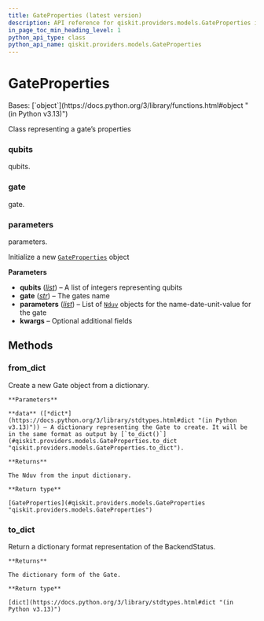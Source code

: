 ```yaml
---
title: GateProperties (latest version)
description: API reference for qiskit.providers.models.GateProperties in the latest version of qiskit
in_page_toc_min_heading_level: 1
python_api_type: class
python_api_name: qiskit.providers.models.GateProperties
---
```


# GateProperties

<Class id="qiskit.providers.models.GateProperties" isDedicatedPage={true} github="https://github.com/Qiskit/qiskit/tree/stable/1.3/qiskit/providers/models/backendproperties.py#L89-L159" signature="qiskit.providers.models.GateProperties(qubits, gate, parameters, **kwargs)" modifiers="class">
  Bases: [`object`](https://docs.python.org/3/library/functions.html#object "(in Python v3.13)")

  Class representing a gate’s properties

  ### qubits

  <Attribute id="qiskit.providers.models.GateProperties.qubits">
    qubits.
  </Attribute>

  ### gate

  <Attribute id="qiskit.providers.models.GateProperties.gate">
    gate.
  </Attribute>

  ### parameters

  <Attribute id="qiskit.providers.models.GateProperties.parameters">
    parameters.
  </Attribute>

  Initialize a new [`GateProperties`](#qiskit.providers.models.GateProperties "qiskit.providers.models.GateProperties") object

  **Parameters**

  *   **qubits** ([*list*](https://docs.python.org/3/library/stdtypes.html#list "(in Python v3.13)")) – A list of integers representing qubits
  *   **gate** ([*str*](https://docs.python.org/3/library/stdtypes.html#str "(in Python v3.13)")) – The gates name
  *   **parameters** ([*list*](https://docs.python.org/3/library/stdtypes.html#list "(in Python v3.13)")) – List of [`Nduv`](providers-models-nduv "qiskit.providers.models.Nduv") objects for the name-date-unit-value for the gate
  *   **kwargs** – Optional additional fields

  ## Methods

  ### from\_dict

  <Function id="qiskit.providers.models.GateProperties.from_dict" github="https://github.com/Qiskit/qiskit/tree/stable/1.3/qiskit/providers/models/backendproperties.py#L122-L140" signature="from_dict(data)" modifiers="classmethod">
    Create a new Gate object from a dictionary.

    **Parameters**

    **data** ([*dict*](https://docs.python.org/3/library/stdtypes.html#dict "(in Python v3.13)")) – A dictionary representing the Gate to create. It will be in the same format as output by [`to_dict()`](#qiskit.providers.models.GateProperties.to_dict "qiskit.providers.models.GateProperties.to_dict").

    **Returns**

    The Nduv from the input dictionary.

    **Return type**

    [GateProperties](#qiskit.providers.models.GateProperties "qiskit.providers.models.GateProperties")
  </Function>

  ### to\_dict

  <Function id="qiskit.providers.models.GateProperties.to_dict" github="https://github.com/Qiskit/qiskit/tree/stable/1.3/qiskit/providers/models/backendproperties.py#L142-L153" signature="to_dict()">
    Return a dictionary format representation of the BackendStatus.

    **Returns**

    The dictionary form of the Gate.

    **Return type**

    [dict](https://docs.python.org/3/library/stdtypes.html#dict "(in Python v3.13)")
  </Function>
</Class>

